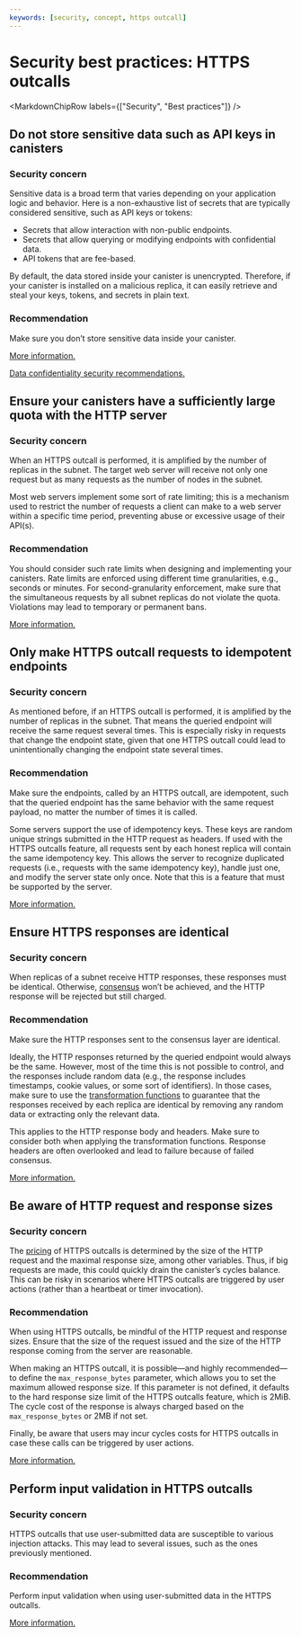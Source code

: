 ```yaml
---
keywords: [security, concept, https outcall]
---
```



# Security best practices: HTTPS outcalls

<MarkdownChipRow labels={["Security", "Best practices"]} />

## Do not store sensitive data such as API keys in canisters

### Security concern

Sensitive data is a broad term that varies depending on your application logic and behavior. Here is a non-exhaustive list of secrets that are typically considered sensitive, such as API keys or tokens:
* Secrets that allow interaction with non-public endpoints.
* Secrets that allow querying or modifying endpoints with confidential data.
* API tokens that are fee-based.

By default, the data stored inside your canister is unencrypted. Therefore, if your canister is installed on a malicious replica, it can easily retrieve and steal your keys, tokens, and secrets in plain text.

### Recommendation

Make sure you don’t store sensitive data inside your canister.

[More information.](/docs/references/https-outcalls-how-it-works#compromised-replicas)

[Data confidentiality security recommendations.](/docs/building-apps/security/misc#data-confidentiality-on-icp)

## Ensure your canisters have a sufficiently large quota with the HTTP server

### Security concern

When an HTTPS outcall is performed, it is amplified by the number of replicas in the subnet. The target web server will receive not only one request but as many requests as the number of nodes in the subnet.

Most web servers implement some sort of rate limiting; this is a mechanism used to restrict the number of requests a client can make to a web server within a specific time period, preventing abuse or excessive usage of their API(s).

### Recommendation

You should consider such rate limits when designing and implementing your canisters. Rate limits are enforced using different time granularities, e.g., seconds or minutes. For second-granularity enforcement, make sure that the simultaneous requests by all subnet replicas do not violate the quota. Violations may lead to temporary or permanent bans.

[More information.](/docs/references/https-outcalls-how-it-works#rate-limiting-by-servers)

## Only make HTTPS outcall requests to idempotent endpoints

### Security concern

As mentioned before, if an HTTPS outcall is performed, it is amplified by the number of replicas in the subnet. That means the queried endpoint will receive the same request several times. This is especially risky in requests that change the endpoint state, given that one HTTPS outcall could lead to unintentionally changing the endpoint state several times.

### Recommendation

Make sure the endpoints, called by an HTTPS outcall, are idempotent, such that the queried endpoint has the same behavior with the same request payload, no matter the number of times it is called.

Some servers support the use of idempotency keys. These keys are random unique strings submitted in the HTTP request as headers. If used with the HTTPS outcalls feature, all requests sent by each honest replica will contain the same idempotency key. This allows the server to recognize duplicated requests (i.e., requests with the same idempotency key), handle just one, and modify the server state only once. Note that this is a feature that must be supported by the server.

[More information.](/docs/references/https-outcalls-how-it-works#post-requests-must-be-idempotent)

## Ensure HTTPS responses are identical

### Security concern

When replicas of a subnet receive HTTP responses, these responses must be identical. Otherwise, [consensus](https://learn.internetcomputer.org/hc/en-us/articles/34207558615956-Consensus) won’t be achieved, and the HTTP response will be rejected but still charged.

### Recommendation

Make sure the HTTP responses sent to the consensus layer are identical.

Ideally, the HTTP responses returned by the queried endpoint would always be the same. However, most of the time this is not possible to control, and the responses include random data (e.g., the response includes timestamps, cookie values, or some sort of identifiers). In those cases, make sure to use the [transformation functions](/docs/references/https-outcalls-how-it-works#transformation-function) to guarantee that the responses received by each replica are identical by removing any random data or extracting only the relevant data.

This applies to the HTTP response body and headers. Make sure to consider both when applying the transformation functions. Response headers are often overlooked and lead to failure because of failed consensus.

[More information.](/docs/references/https-outcalls-how-it-works#responses-must-be-similar)

## Be aware of HTTP request and response sizes

### Security concern

The [pricing](/docs/building-apps/essentials/gas-cost#https-outcalls) of HTTPS outcalls is determined by the size of the HTTP request and the maximal response size, among other variables. Thus, if big requests are made, this could quickly drain the canister’s cycles balance. This can be risky in scenarios where HTTPS outcalls are triggered by user actions (rather than a heartbeat or timer invocation).

### Recommendation

When using HTTPS outcalls, be mindful of the HTTP request and response sizes. Ensure that the size of the request issued and the size of the HTTP response coming from the server are reasonable.

When making an HTTPS outcall, it is possible—and highly recommended—to define the `max_response_bytes` parameter, which allows you to set the maximum allowed response size. If this parameter is not defined, it defaults to the hard response size limit of the HTTPS outcalls feature, which is 2MiB. The cycle cost of the response is always charged based on the `max_response_bytes` or 2MB if not set.

Finally, be aware that users may incur cycles costs for HTTPS outcalls in case these calls can be triggered by user actions.

[More information.](/docs/references/https-outcalls-how-it-works#recipe-for-coding-a-canister-http-call)

## Perform input validation in HTTPS outcalls

### Security concern

HTTPS outcalls that use user-submitted data are susceptible to various injection attacks. This may lead to several issues, such as the ones previously mentioned.

### Recommendation

Perform input validation when using user-submitted data in the HTTPS outcalls.

[More information.](https://cheatsheetseries.owasp.org/cheatsheets/Input_Validation_Cheat_Sheet.html)

